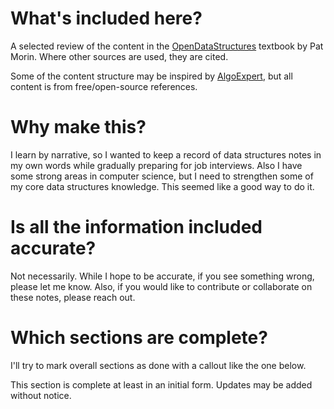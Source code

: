 
# What's included here? 

A selected review of the content in the [OpenDataStructures](http://opendatastructures.org/)
textbook by Pat Morin. Where other sources are used, they are cited.

Some of the content structure may be inspired by [AlgoExpert](https://www.algoexpert.io/data-structures), but
all content is from free/open-source references. 

# Why make this? 

I learn by narrative, so I wanted to keep a record of data structures notes in my own words
while gradually preparing for job interviews. Also I have some strong areas in computer science,
but I need to strengthen some of my core data structures knowledge. This seemed like a good way to do it. 

# Is all the information included accurate? 

Not necessarily. While I hope to be accurate, if you see something wrong, please let me know. Also, if you would like to 
contribute or collaborate on these notes, please reach out. 

# Which sections are complete? 

I'll try to mark overall sections as done with a callout like the one below. 

<Callout emoji="✔️">
 This section is complete at least in an initial form. Updates may be added without notice.
</Callout>